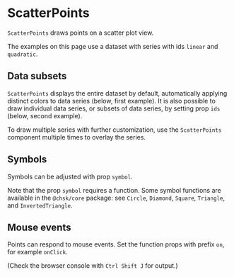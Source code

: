 
# ScatterPoints

<Meta of={ScatterPointsStories} />

`ScatterPoints` draws points on a scatter plot view.

<ArgTypes of={ScatterPointsStories} />

The examples on this page use a dataset with series with ids `linear` and `quadratic`.

## Data subsets

`ScatterPoints` displays the entire dataset by default, automatically applying distinct colors to data series (below, first example). It is also possible to draw individual data series, or subsets of data series, by setting prop `ids` (below, second example).

<Canvas of={ScatterPointsStories.EntireDataset} />
<Canvas of={ScatterPointsStories.SingleSeries} />

To draw multiple series with further customization, use the `ScatterPoints` component multiple times to overlay the series.

## Symbols

Symbols can be adjusted with prop `symbol`.

<Canvas of={ScatterPointsStories.Symbol} />

Note that the prop `symbol` requires a function. Some symbol functions are available in the `@chsk/core` package: see `Circle`, `Diamond`, `Square`, `Triangle`, and `InvertedTriangle`.

## Mouse events

Points can respond to mouse events. Set the function props with prefix `on`, for example `onClick`.

<Canvas of={ScatterPointsStories.MouseClick} />

(Check the browser console with `Ctrl Shift J` for output.)
